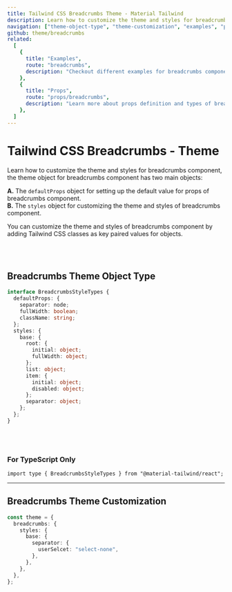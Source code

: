 ```yaml
---
title: Tailwind CSS Breadcrumbs Theme - Material Tailwind
description: Learn how to customize the theme and styles for breadcrumbs component.
navigation: ["theme-object-type", "theme-customization", "examples", "props"]
github: theme/breadcrumbs
related:
  [
    {
      title: "Examples",
      route: "breadcrumbs",
      description: "Checkout different examples for breadcrumbs component.",
    },
    {
      title: "Props",
      route: "props/breadcrumbs",
      description: "Learn more about props definition and types of breadcrumbs component.",
    },
  ]
---
```


# Tailwind CSS Breadcrumbs - Theme

Learn how to customize the theme and styles for breadcrumbs component, the theme object for breadcrumbs component has two main objects:

**A.** The <Code>defaultProps</Code> object for setting up the default value for props of breadcrumbs component.<br />
**B.** The <Code>styles</Code> object for customizing the theme and styles of breadcrumbs component.<br />

You can customize the theme and styles of breadcrumbs component by adding Tailwind CSS classes as key paired values for objects.

<br />
<br />

## Breadcrumbs Theme Object Type

<span id="theme-object-type" className="scroll-mt-48" />

```ts
interface BreadcrumbsStyleTypes {
  defaultProps: {
    separator: node;
    fullWidth: boolean;
    className: string;
  };
  styles: {
    base: {
      root: {
        initial: object;
        fullWidth: object;
      };
      list: object;
      item: {
        initial: object;
        disabled: object;
      };
      separator: object;
    };
  };
}
```

<br />
<br />

### For TypeScript Only

```tsx
import type { BreadcrumbsStyleTypes } from "@material-tailwind/react";
```

---

## Breadcrumbs Theme Customization

<span id="theme-customization" className="scroll-mt-48" />

```ts
const theme = {
  breadcrumbs: {
    styles: {
      base: {
        separator: {
          userSelcet: "select-none",
        },
      },
    },
  },
};
```

<span id="examples" className="scroll-mt-48" />
<span id="props" className="scroll-mt-48" />

